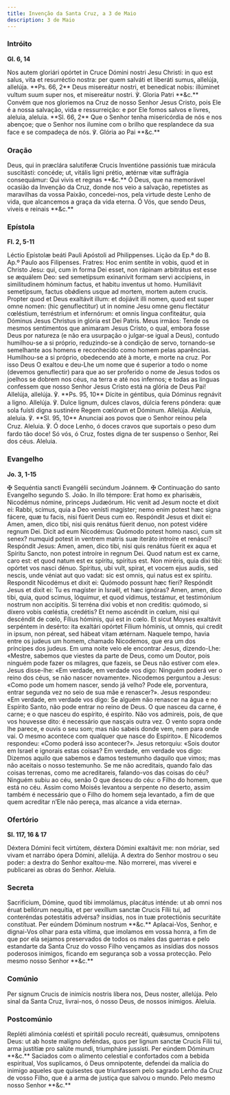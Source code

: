 ```yaml
---
title: Invenção da Santa Cruz, a 3 de Maio
description: 3 de Maio
---
```


### Intróito

**Gl. 6, 14**

<div class="grid grid-cols-2 gap-5">
  <span class="text-justify">
    Nos autem gloriári opórtet in Cruce Dómini nostri Jesu Christi: in quo est
    salus, vita et resurréctio nostra: per quem salváti et liberáti sumus,
    allelúja, allelúja. **Ps. 66, 2** Deus misereátur nostri, et benedícat
    nobis: illúminet vultum suum super nos, et misereátur nostri. ℣. Gloria
    Patri **&c.**
  </span>
  <span class="text-justify">
    Convém que nos gloriemos na Cruz de nosso Senhor Jesus Cristo, pois Ele é a
    nossa salvação, vida e ressurreição: e por Ele fomos salvos e livres,
    aleluia, aleluia. **Sl. 66, 2** Que o Senhor tenha misericórdia de nós e nos
    abençoe; que o Senhor nos ilumine com o brilho que resplandece da sua face e
    se compadeça de nós. ℣. Glória ao Pai **&c.**
  </span>
</div>

### Oração

<div class="grid grid-cols-2 gap-5">
  <span class="text-justify">
    Deus, qui in præclára salutíferæ Crucis Inventióne passiónis tuæ mirácula
    suscitásti: concéde; ut, vitális ligni prétio, ætérnæ vitæ suffrágia
    consequámur: Qui vivis et regnas **&c.**
  </span>
  <span class="text-justify">
    Ó Deus, que na memorável ocasião da Invenção da Cruz, donde nos veio a
    salvação, repetistes as maravilhas da vossa Paixão, concedei-nos, pela
    virtude deste Lenho de vida, que alcancemos a graça da vida eterna. Ó Vós,
    que sendo Deus, viveis e reinais **&c.**
  </span>
</div>

### Epístola

**Fl. 2, 5-11**

<div class="grid grid-cols-2 gap-5">
  <span class="text-justify">
    Léctio Epístolæ beáti Pauli Apóstoli ad Philippenses.
  </span>
  <span class="text-justify">
    Lição da Ep.ª do B. Ap.º Paulo aos Filipenses.
  </span>
  <span class="text-justify">
    Fratres: Hoc enim sentíte in vobis, quod et in Christo Jesu: qui, cum in
    forma Dei esset, non rápinam arbitrátus est esse se æquálem Deo: sed
    semetípsum exinanívit formam servi accípiens, in similitudinem hóminum
    factus, et habitu inventus ut homo. Humiliávit semetípsum, factus obǿdiens
    usque ad mortem, mortem autem crucis. Propter quod et Deus exaltávit illum:
    et dojiávit illi nomen, quod est super omne nomen: (hic genuflectitur) ut in
    nomine Jesu omne genu flectátur cœléstium, terréstrium et infernórum: et
    omnis lingua confiteátur, quia Dóminus Jesus Christus in glória est Dei
    Patris.
  </span>
  <span class="text-justify">
    Meus irmãos: Tende os mesmos sentimentos que animaram Jesus Cristo, o qual,
    embora fosse Deus por natureza (e não era usurpação o julgar-se igual a
    Deus), contudo humilhou-se a si próprio, reduzindo-se à condição de servo,
    tornando-se semelhante aos homens e reconhecido como homem pelas aparências.
    Humilhou-se a si próprio, obedecendo até à morte, e morte na cruz. Por isso
    Deus O exaltou e deu-Lhe um nome que é superior a todo o nome (devemos
    genuflectir) para que ao ser proferido o nome de Jesus todos os joelhos se
    dobrem nos céus, na terra e até nos infernos; e todas as línguas confessem
    que nosso Senhor Jesus Cristo está na glória de Deus Pai!
  </span>
</div>

<div class="grid grid-cols-2 gap-5">
  <span class="text-justify">
    Allelúja, allelúja. ℣. **Ps. 95, 10** Dícite in géntibus, quia Dóminus
    regnávit a ligno. Allelúja. ℣. Dulce lignum, dulces clavos, dúlcia ferens
    póndera: quæ sola fuísti digna sustinére Regem cœlórum et Dóminum. Allelúja.
  </span>
  <span class="text-justify">
    Aleluia, aleluia. ℣. **Sl. 95, 10** Anunciai aos povos que o Senhor reinou
    pela Cruz. Aleluia. ℣. Ó doce Lenho, ó doces cravos que suportais o peso dum
    fardo tão doce! Só vós, ó Cruz, fostes digna de ter suspenso o Senhor, Rei
    dos céus. Aleluia.
  </span>
</div>

### Evangelho

**Jo. 3, 1-15**

<div class="grid grid-cols-2 gap-5">
  <span class="text-justify">
    <span class="text-red-500">✠</span> Sequéntia sancti Evangélii secúndum
    Joánnem.
  </span>
  <span class="text-justify">
    <span class="text-red-500">✠</span> Continuação do santo Evangelho segundo
    S. João.
  </span>
  <span class="text-justify">
    In illo témpore: Erat homo ex pharisǽis, Nicodémus nómine, princeps
    Judæórum. Hic venit ad Jesum nocte et dixit ei: Rabbi, scimus, quia a Deo
    venísti magíster; nemo enim potest hæc signa fácere, quæ tu facis, nisi
    fúerit Deus cum eo. Respóndit Jesus et dixit ei: Amen, amen, dico tibi, nisi
    quis renátus fúerit denuo, non potest vidére regnum Dei. Dicit ad eum
    Nicodémus: Quómodo potest homo nasci, cum sit senex? numquid potest in
    ventrem matris suæ iteráto introíre et renásci? Respóndit Jesus: Amen, amen,
    dico tibi, nisi quis renátus fúerit ex aqua et Spíritu Sancto, non potest
    introíre in regnum Dei. Quod natum est ex carne, caro est: et quod natum est
    ex spíritu, spíritus est. Non miréris, quia dixi tibi: opórtet vos nasci
    dénuo. Spíritus, ubi vult, spirat, et vocem ejus audis, sed nescis, unde
    véniat aut quo vadat: sic est omnis, qui natus est ex spíritu. Respondit
    Nicodémus et dixit ei: Quómodo possunt hæc fíeri? Respóndit Jesus et dixit
    ei: Tu es magíster in Israël, et hæc ignóras? Amen, amen, dico tibi, quia,
    quod scimus, lóquimur, et quod vídimus, testámur, et testimónium nostrum non
    accípitis. Si terréna dixi vobis et non creditis: quómodo, si díxero vobis
    cœléstia, credétis? Et nemo ascéndit in cœlum, nisi qui descéndit de cœlo,
    Fílius hóminis, qui est in cœlo. Et sicut Moyses exaltávit serpéntem in
    desérto: ita exaltári opórtet Fílium hóminis, ut omnis, qui credit in ipsum,
    non péreat, sed hábeat vitam ætérnam.
  </span>
  <span class="text-justify">
    Naquele tempo, havia entre os judeus um homem, chamado Nicodemos, que era um
    dos príncipes dos judeus. Em uma noite veio ele encontrar Jesus,
    dizendo-Lhe: «Mestre, sabemos que viestes da parte de Deus, como um Doutor,
    pois ninguém pode fazer os milagres, que fazeis, se Deus não estiver com
    ele». Jesus disse-lhe: «Em verdade, em verdade vos digo: Ninguém poderá ver
    o reino dos céus, se não nascer novamente». Nicodemos perguntou a Jesus:
    «Como pode um homem nascer, sendo já velho? Pode ele, porventura, entrar
    segunda vez no seio de sua mãe e renascer?». Jesus respondeu: «Em verdade,
    em verdade vos digo: Se alguém não renascer na água e no Espírito Santo, não
    pode entrar no reino de Deus. O que nasceu da carne, é carne; e o que nasceu
    do espírito, é espírito. Não vos admireis, pois, de que vos houvesse dito: é
    necessário que nasçais outra vez. O vento sopra onde lhe parece, e ouvis o
    seu som; mas não sabeis donde vem, nem para onde vai. O mesmo acontece com
    qualquer que nasce do Espírito». E Nicodemos respondeu: «Como poderá isso
    acontecer?». Jesus retorquiu: «Sois doutor em Israel e ignorais estas
    coisas? Em verdade, em verdade vos digo: Dizemos aquilo que sabemos e damos
    testemunho daquilo que vimos; mas não aceitais o nosso testemunho. Se me não
    acreditais, quando falo das coisas terrenas, como me acreditareis,
    falando-vos das coisas do céu? Ninguém subiu ao céu, senão O que desceu do
    céu: o Filho do homem, que está no céu. Assim como Moisés levantou a
    serpente no deserto, assim também é necessário que o Filho do homem seja
    levantado, a fim de que quem acreditar n’Ele não pereça, mas alcance a vida
    eterna».
  </span>
</div>

### Ofertório

**Sl. 117, 16 & 17**

<div class="grid grid-cols-2 gap-5">
  <span class="text-justify">
    Déxtera Dómini fecit virtútem, déxtera Dómini exaltávit me: non móriar, sed
    vivam et narrábo ópera Dómini, allelúja.
  </span>
  <span class="text-justify">
    A dextra do Senhor mostrou o seu poder: a dextra do Senhor exaltou-me. Não
    morrerei, mas viverei e publicarei as obras do Senhor. Aleluia.
  </span>
</div>

### Secreta

<div class="grid grid-cols-2 gap-5">
  <span class="text-justify">
    Sacrifícium, Dómine, quod tibi immolámus, placátus inténde: ut ab omni nos
    éruat bellórum nequítia, et per vexíllum sanctæ Crucis Fílii tui, ad
    conteréndas potestátis advérsa? insídias, nos in tuæ protectiónis securitáte
    constítuat. Per eúndem Dóminum nostrum **&c.**
  </span>
  <span class="text-justify">
    Aplacai-Vos, Senhor, e dignai-Vos olhar para esta vítima, que imolamos em
    vossa honra, a fim de que por ela sejamos preservados de todos os males das
    guerras e pelo estandarte da Santa Cruz do vosso Filho vençamos as insídias
    dos nossos poderosos inimigos, ficando em segurança sob a vossa protecção.
    Pelo mesmo nosso Senhor **&c.**
  </span>
</div>

### Comúnio

<div class="grid grid-cols-2 gap-5">
  <span class="text-justify">
    Per signum Crucis de inimícis nostris líbera nos, Deus noster, allelúja.
  </span>
  <span class="text-justify">
    Pelo sinal da Santa Cruz, livrai-nos, ó nosso Deus, de nossos inimigos.
    Aleluia.
  </span>
</div>

### Postcomúnio

<div class="grid grid-cols-2 gap-5">
  <span class="text-justify">
    Repléti alimónia cœlésti et spiritáli poculo recreáti, quǽsumus, omnípotens
    Deus: ut ab hoste malígno deféndas, quos per lignum sanctæ Crucis Fílii tui,
    arma justítiæ pro salúte mundi, triumpháre jussísti. Per eúndem Dóminum
    **&c.**
  </span>
  <span class="text-justify">
    Saciados com o alimento celestial e confortados com a bebida espiritual, Vos
    suplicamos, ó Deus omnipotente, defendei da malícia do inimigo aqueles que
    quisestes que triunfassem pelo sagrado Lenho da Cruz de vosso Filho, que é a
    arma de justiça que salvou o mundo. Pelo mesmo nosso Senhor **&c.**
  </span>
</div>
